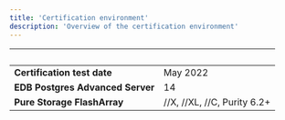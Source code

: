 ```yaml
---
title: 'Certification environment'
description: 'Overview of the certification environment'
---
```


|  &nbsp;    | &nbsp; |
| ----------- | ----------- |
| **Certification test date**      |   May 2022    |
| **EDB Postgres Advanced Server**  |  14    |
| **Pure Storage FlashArray**  |  //X, //XL, //C, Purity 6.2+    |